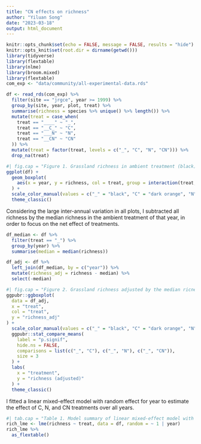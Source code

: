 ```yaml
---
title: "CN effects on richness"
author: "Yiluan Song"
date: "2023-03-18"
output: html_document
---
```


```r
knitr::opts_chunk$set(echo = FALSE, message = FALSE, results = "hide")
knitr::opts_knit$set(root.dir = dirname(getwd()))
library(tidyverse)
library(flextable)
library(nlme)
library(broom.mixed)
library(flextable)
com_exp <- "data/community/all-experimental-data.rds"
```

```r
df <- read_rds(com_exp) %>%
  filter(site == "jrgce", year >= 1999) %>%
  group_by(site, year, plot, treat) %>%
  summarise(richness = species %>% unique() %>% length()) %>%
  mutate(treat = case_when(
    treat == "____" ~ "_",
    treat == "__C_" ~ "C",
    treat == "___N" ~ "N",
    treat == "__CN" ~ "CN"
  )) %>%
  mutate(treat = factor(treat, levels = c("_", "C", "N", "CN"))) %>%
  drop_na(treat)
```

```r
#| fig.cap = "Figure 1. Grassland richness in ambient treatment (black), CO~2~ fertilization treatment (orange), N addition treatment (blue), and both CO~2~ fertilization and N addition treatment (green) over years in the Jasper Ridge Global Change Experiment."
ggplot(df) +
  geom_boxplot(
    aes(x = year, y = richness, col = treat, group = interaction(treat, year))
  ) +
  scale_color_manual(values = c("_" = "black", "C" = "dark orange", "N" = "dark blue", "CN" = "dark green")) +
  theme_classic()
```

Considering the large inter-annual variation in all plots, I subtracted all richness by the median richness in the ambient treatment of that year, in order to focus on the net effect of treatments. 

```r
df_median <- df %>%
  filter(treat == "_") %>%
  group_by(year) %>%
  summarise(median = median(richness))

df_adj <- df %>%
  left_join(df_median, by = c("year")) %>%
  mutate(richness_adj = richness - median) %>%
  select(-median)
```

```r
#| fig.cap = "Figure 2. Grassland richness adjusted by the median ricness in ambient treatment (black) to show the net effect of CO~2~ fertilization treatment (orange), N addition treatment (blue), and both CO~2~ fertilization and N addition treatment (green) in all years (non-parametric two-sample Wilcoxon test, ns: *p* > 0.05, $*$: *p* ≤ 0.05, $**$: *p* ≤ 0.01, $***$: *p* ≤ 0.001))."
ggpubr::ggboxplot(
  data = df_adj,
  x = "treat",
  col = "treat",
  y = "richness_adj"
) +
  scale_color_manual(values = c("_" = "black", "C" = "dark orange", "N" = "dark blue", "CN" = "dark green")) +
  ggpubr::stat_compare_means(
    label = "p.signif",
    hide.ns = FALSE,
    comparisons = list(c("_", "C"), c("_", "N"), c("_", "CN")),
    size = 3
  ) +
  labs(
    x = "treatment",
    y = "richness (adjusted)"
  ) +
  theme_classic()
```

I fitted a linear mixed-effect model with random effect for year to estimate the effect of C, N, and CN treatments over all years.

```r
#| tab.cap = "Table 1. Model summary of linear mixed-effect model with a fixed effect of treatment and a random intercept for each year."
rich_lme <- lme(richness ~ treat, data = df, random = ~ 1 | year)
rich_lme %>%
  as_flextable()
```
